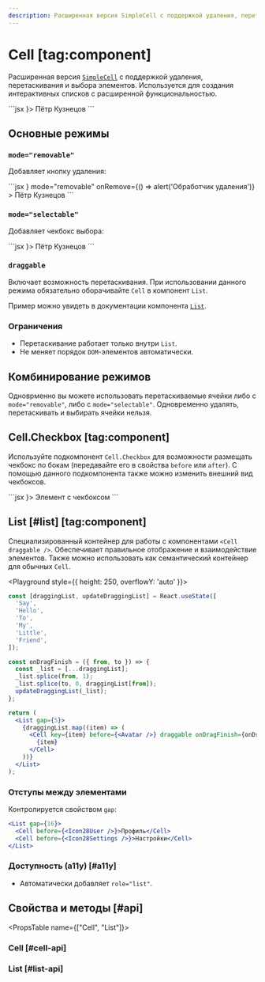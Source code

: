 ```yaml
---
description: Расширенная версия SimpleCell с поддержкой удаления, перетаскивания и выбора элементов.
---
```


<Overview group="buttons">

# Cell [tag:component]

Расширенная версия [`SimpleCell`](/components/simple-cell) с поддержкой удаления, перетаскивания и выбора элементов.
Используется для создания интерактивных списков с расширенной функциональностью.

</Overview>

<Playground>
  ```jsx
  <Cell mode="selectable" before={<Avatar />}>
    Пётр Кузнецов
  </Cell>
  ```
</Playground>

## Основные режимы

### `mode="removable"`

Добавляет кнопку удаления:

<Playground>
  ```jsx
  <Cell
    mode="selectable"
    before={<Avatar />}
    mode="removable"
    onRemove={() => alert('Обработчик удаления')}
  >
    Пётр Кузнецов
  </Cell>
  ```
</Playground>

### `mode="selectable"`

Добавляет чекбокс выбора:

<Playground>
  ```jsx
  <Cell mode="selectable" before={<Avatar />}>
    Пётр Кузнецов
  </Cell>
  ```
</Playground>

### `draggable`

Включает возможность перетаскивания. При использовании данного режима обязательно
оборачивайте `Cell` в компонент `List`.

Пример можно увидеть в документации компонента [`List`](#list).

### Ограничения

- Перетаскивание работает только внутри `List`.
- Не меняет порядок `DOM`-элементов автоматически.

## Комбинирование режимов

Одноврменно вы можете использовать перетаскиваемые ячейки либо с `mode="removable"`, либо с `mode="selectable"`.
Одновременно удалять, перетаскивать и выбирать ячейки нельзя.

## Cell.Checkbox [tag:component]

Используйте подкомпонент `Cell.Checkbox` для возможности размещать чекбокс по бокам
(передавайте его в свойства `before` или `after`). С помощью данного подкомпонента также можно изменить
внешний вид чекбоксов.

<Playground>
  ```jsx
  <Cell Component="label" after={<Cell.Checkbox />}>
    Элемент с чекбоксом
  </Cell>
  ```
</Playground>

## List [#list] [tag:component]

Специализированный контейнер для работы с компонентами `<Cell draggable />`.
Обеспечивает правильное отображение и взаимодействие элементов.
Также можно использовать как семантический контейнер для обычных `Cell`.

<Playground style={{ height: 250, overflowY: 'auto' }}>

```jsx
const [draggingList, updateDraggingList] = React.useState([
  'Say',
  'Hello',
  'To',
  'My',
  'Little',
  'Friend',
]);

const onDragFinish = ({ from, to }) => {
  const _list = [...draggingList];
  _list.splice(from, 1);
  _list.splice(to, 0, draggingList[from]);
  updateDraggingList(_list);
};

return (
  <List gap={5}>
    {draggingList.map((item) => (
      <Cell key={item} before={<Avatar />} draggable onDragFinish={onDragFinish}>
        {item}
      </Cell>
    ))}
  </List>
);
```

</Playground>

### Отступы между элементами

Контролируется свойством `gap`:

```jsx
<List gap={16}>
  <Cell before={<Icon28User />}>Профиль</Cell>
  <Cell before={<Icon28Settings />}>Настройки</Cell>
</List>
```

### Доступность (a11y) [#a11y]

- Автоматически добавляет `role="list"`.

## Свойства и методы [#api]

<PropsTable name={["Cell", "List"]}>
### Cell [#cell-api]

### List [#list-api]

</PropsTable>
